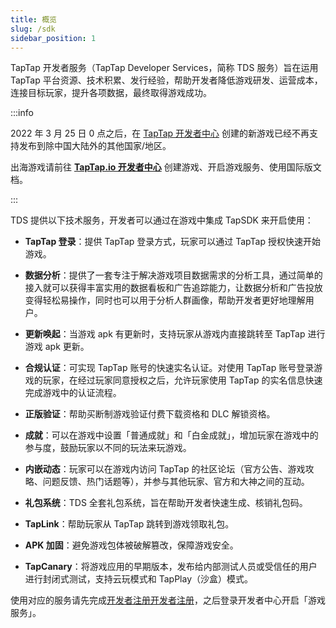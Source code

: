 ```yaml
---
title: 概览
slug: /sdk
sidebar_position: 1
---
```



TapTap 开发者服务（TapTap Developer Services，简称 TDS 服务）旨在运用 TapTap 平台资源、技术积累、发行经验，帮助开发者降低游戏研发、运营成本，连接目标玩家，提升各项数据，最终取得游戏成功。

<Conditional region="cn">

:::info

2022 年 3 月 25 日 0 点之后，在 [TapTap 开发者中心](https://developer.taptap.cn/) 创建的新游戏已经不再支持发布到除中国大陆外的其他国家/地区。

出海游戏请前往 [**TapTap.io 开发者中心**](https://developer.taptap.io/) 创建游戏、开启游戏服务、使用国际版文档。

:::

</Conditional>

TDS 提供以下技术服务，开发者可以通过在游戏中集成 TapSDK 来开启使用：

- **TapTap 登录**：提供 TapTap 登录方式，玩家可以通过 TapTap 授权快速开始游戏。

- **数据分析**：提供了一套专注于解决游戏项目数据需求的分析工具，通过简单的接入就可以获得丰富实用的数据看板和广告追踪能力，让数据分析和广告投放变得轻松易操作，同时也可以用于分析人群画像，帮助开发者更好地理解用户。

- **更新唤起**：当游戏 apk 有更新时，支持玩家从游戏内直接跳转至 TapTap 进行游戏 apk 更新。

<Conditional region="cn">

- **合规认证**：可实现 TapTap 账号的快速实名认证。对使用 TapTap 账号登录游戏的玩家，在经过玩家同意授权之后，允许玩家使用 TapTap 的实名信息快速完成游戏中的认证流程。

</Conditional>

- **正版验证**：帮助买断制游戏验证付费下载资格和 DLC 解锁资格。

<Conditional region="cn">

- **成就**：可以在游戏中设置「普通成就」和「白金成就」，增加玩家在游戏中的参与度，鼓励玩家以不同的玩法来玩游戏。

</Conditional>

- **内嵌动态**：玩家可以在游戏内访问 TapTap 的社区论坛（官方公告、游戏攻略、问题反馈、热门话题等），并参与其他玩家、官方和大神之间的互动。

- **礼包系统**：TDS 全套礼包系统，旨在帮助开发者快速生成、核销礼包码。

<Conditional region="cn">

- **TapLink**：帮助玩家从 TapTap 跳转到游戏领取礼包。

- **APK 加固**：避免游戏包体被破解篡改，保障游戏安全。

</Conditional>

<Conditional region="cn">

- **TapCanary**：将游戏应用的早期版本，发布给内部测试人员或受信任的用户进行封闭式测试，支持云玩模式和 TapPlay（沙盒）模式。

</Conditional>

使用对应的服务请先完成<Conditional region="cn">[开发者注册](https://developer.taptap.cn/)</Conditional><Conditional region="global">[开发者注册](https://developer.taptap.io/)</Conditional>，之后登录开发者中心开启「游戏服务」。
